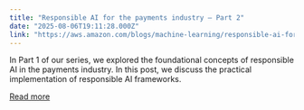 ```yaml
---
title: "Responsible AI for the payments industry – Part 2"
date: "2025-08-06T19:11:28.000Z"
link: "https://aws.amazon.com/blogs/machine-learning/responsible-ai-for-the-payments-industry-part-2/"
---
```


In Part 1 of our series, we explored the foundational concepts of responsible AI in the payments industry. In this post, we discuss the practical implementation of responsible AI frameworks.

[Read more](https://aws.amazon.com/blogs/machine-learning/responsible-ai-for-the-payments-industry-part-2/)
